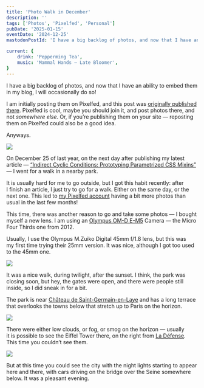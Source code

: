 ```yaml
---
title: 'Photo Walk in December'
description: ''
tags: ['Photos', 'Pixelfed', 'Personal']
pubDate: '2025-01-15'
eventDate: '2024-12-25'
mastodonPostId: 'I have a big backlog of photos, and now that I have an ability to embed them in my blog, I will occasionally do so! I am initially posting them on Pixelfed, and this post was originally published there. Pixelfed is cool, maybe you should join it, and post photos there, and not _somewhere else_. Or, if you’re publishing them on your site — reposting them on Pixelfed could also be a good idea.'

current: {
    drink: 'Pepperming Tea',
    music: 'Mammal Hands — Late Bloomer',
}
---
```


I have a big backlog of photos, and now that I have an ability to embed them in my blog, I will occasionally do so!

I am initially posting them on Pixelfed, and this post was [originally published there](https://pixey.org/i/web/post/785237288622073118). Pixelfed is cool, maybe you should join it, and post photos there, and not _somewhere else_. Or, if you’re publishing them on your site — reposting them on Pixelfed could also be a good idea.

Anyways.

![](pixelfed:785237288622073118/1)

On December 25 of last year, on the next day after publishing my latest article — [“Indirect Cyclic Conditions: Prototyping Parametrized CSS Mixins”](https://kizu.dev/indirect-cyclic-conditions/) — I went for a walk in a nearby park.

It is usually hard for me to go outside, but I got this habit recently: after I finish an article, I just try to go for a walk. Either on the same day, or the next one. This led to [my Pixelfed account](https://pixey.org/i/web/profile/546076540786363642) having a bit more photos than usual in the last few months!

This time, there was another reason to go and take some photos — I bought myself a new lens. I am using an [Olympus OM-D E-M5](https://en.wikipedia.org/wiki/Olympus_OM-D_E-M5) Camera — the Micro Four Thirds one from 2012.

Usually, I use the Olympus M.Zuiko Digital 45mm f/1.8 lens, but this was my first time trying their 25mm version. It was nice, although I got too used to the 45mm one.

![](pixelfed:785237288622073118/2)

It was a nice walk, during twilight, after the sunset. I think, the park was closing soon, but hey, the gates were open, and there were people still inside, so I did sneak in for a bit.

The park is near [Château de Saint-Germain-en-Laye](https://en.wikipedia.org/wiki/Ch%C3%A2teau_de_Saint-Germain-en-Laye) and has a long terrace that overlooks the towns below that stretch up to Paris on the horizon.

![](pixelfed:785237288622073118/3)

There were either low clouds, or fog, or smog on the horizon — usually it is possible to see the Eiffel Tower there, on the right from [La Défense](https://fr.wikipedia.org/wiki/La_D%C3%A9fense). This time you couldn’t see them.

![](pixelfed:785237288622073118/4)

But at this time you could see the city with the night lights starting to appear here and there, with cars driving on the bridge over the Seine somewhere below. It was a pleasant evening.

